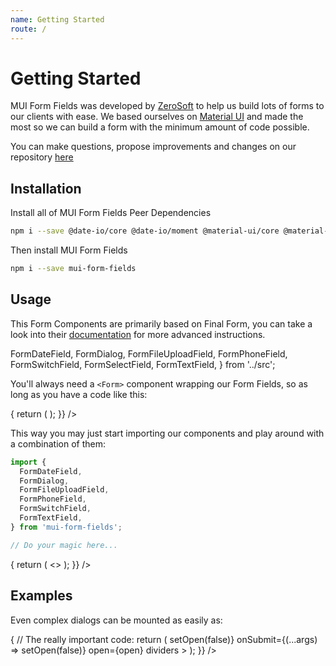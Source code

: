 ```yaml
---
name: Getting Started
route: /
---
```


# Getting Started

MUI Form Fields was developed by [ZeroSoft](https://zerosoft.com.br/en/) to help
us build lots of forms to our clients with ease. We based ourselves on
[Material UI](https://material-ui.com/) and made the most so we can build a
form with the minimum amount of code possible.

You can make questions, propose improvements and changes on our repository
[here](https://github.com/0soft/mui-form-fields)

## Installation

Install all of MUI Form Fields Peer Dependencies

```bash
npm i --save @date-io/core @date-io/moment @material-ui/core @material-ui/icons classnames core-js css-vendor final-form is-plain-object jss moment react react-dom react-dropzone react-final-form react-select react-number-format
```

Then install MUI Form Fields

```bash
npm i --save mui-form-fields
```

## Usage

This Form Components are primarily based on Final Form, you can take a look
into their [documentation](https://github.com/final-form/final-form) for more
advanced instructions.

  FormDateField,
  FormDialog,
  FormFileUploadField,
  FormPhoneField,
  FormSwitchField,
  FormSelectField,
  FormTextField,
} from '../src';

You'll always need a `<Form>` component wrapping our Form Fields, so as long as
you have a code like this:

<Playground>
  <Form
    render={() => {
      return (
        <FormTextField
          icon="person"
          name="name"
          label="Name"
        />
      );
    }}
  />
</Playground>

This way you may just start importing our components and play around with a
combination of them:

```javascript
import {
  FormDateField,
  FormDialog,
  FormFileUploadField,
  FormPhoneField,
  FormSwitchField,
  FormTextField,
} from 'mui-form-fields';

// Do your magic here...
```

<Playground>
  <Form
    render={() => {
      return (
        <>
          <FormTextField
            icon="person"
            name="name"
            label="Name (min: 3 characters)"
            validate="required | min:3"
          />
          <Divider />
          <FormTextField
            icon="mail"
            name="email"
            label="Email"
            validate="required | email"
          />
          <FormSwitchField icon="security" name="protected" label="Protected" />
        </>
      );
    }}
  />
</Playground>

## Examples

Even complex dialogs can be mounted as easily as:

<Playground>
  <ToggleButton
    text="Open Dialog"
    variant="contained"
    color="primary"
    render={(open, setOpen) => {
      // The really important code:
      return (
        <FormDialog
          size="sm"
          title="Create User"
          onClose={() => setOpen(false)}
          onSubmit={(...args) => setOpen(false)}
          open={open}
          dividers
        >
          <FormTextField icon="person" name="name" label="Full Name" />
          <FormTextField icon="mail" name="email" label="Email" />
          <FormPhoneField name="phone" label="Phone" />
          <FormDateField icon="today" name="birthday" label="Birthday" />
          <FormSwitchField icon="security" name="protected" label="Protected" />
          <FormSwitchField icon="verified_user" name="admin" label="Admin" />
          <FormFileUploadField
            icon="attachment"
            name="identification"
            label="Social Security"
          />
        </FormDialog>
      );
    }}
  />
</Playground>
